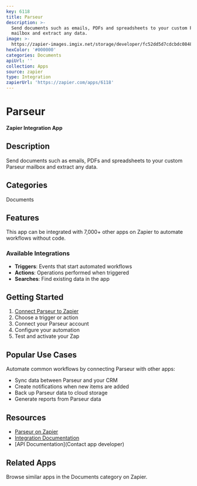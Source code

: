 ```yaml
---
key: 6118
title: Parseur
description: >-
  Send documents such as emails, PDFs and spreadsheets to your custom Parseur
  mailbox and extract any data.
image: >-
  https://zapier-images.imgix.net/storage/developer/fc52dd5d7cdcbdc08480f6e04c80f8c4.png?auto=format%2Ccompress&ixlib=python-3.0.0&q=50
hexColor: '#000000'
categories: Documents
apiUrl: ''
collection: Apps
source: zapier
type: Integration
zapierUrl: 'https://zapier.com/apps/6118'
---
```

# Parseur

**Zapier Integration App**

## Description

Send documents such as emails, PDFs and spreadsheets to your custom Parseur mailbox and extract any data.

## Categories

Documents

## Features

This app can be integrated with 7,000+ other apps on Zapier to automate workflows without code.

### Available Integrations

- **Triggers**: Events that start automated workflows
- **Actions**: Operations performed when triggered
- **Searches**: Find existing data in the app

## Getting Started

1. [Connect Parseur to Zapier](https://zapier.com/apps/6118)
2. Choose a trigger or action
3. Connect your Parseur account
4. Configure your automation
5. Test and activate your Zap

## Popular Use Cases

Automate common workflows by connecting Parseur with other apps:

- Sync data between Parseur and your CRM
- Create notifications when new items are added
- Back up Parseur data to cloud storage
- Generate reports from Parseur data

## Resources

- [Parseur on Zapier](https://zapier.com/apps/6118)
- [Integration Documentation](https://zapier.com/apps/6118/integrations)
- [API Documentation](Contact app developer)

## Related Apps

Browse similar apps in the Documents category on Zapier.

